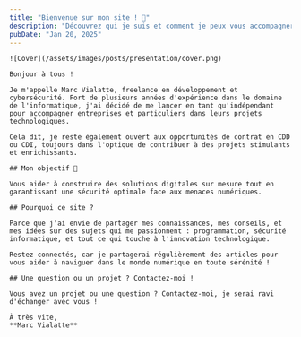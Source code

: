 ```yaml
---
title: "Bienvenue sur mon site ! 👋"
description: "Découvrez qui je suis et comment je peux vous accompagner dans vos projets de développement et cybersécurité."
pubDate: "Jan 20, 2025"
---
```



<BaseLayout title={frontmatter.title}>

    ![Cover](/assets/images/posts/presentation/cover.png)

    Bonjour à tous !  

    Je m'appelle Marc Vialatte, freelance en développement et cybersécurité. Fort de plusieurs années d'expérience dans le domaine de l'informatique, j'ai décidé de me lancer en tant qu'indépendant pour accompagner entreprises et particuliers dans leurs projets technologiques.

    Cela dit, je reste également ouvert aux opportunités de contrat en CDD ou CDI, toujours dans l'optique de contribuer à des projets stimulants et enrichissants.

    ## Mon objectif 🚀

    Vous aider à construire des solutions digitales sur mesure tout en garantissant une sécurité optimale face aux menaces numériques.

    ## Pourquoi ce site ?

    Parce que j'ai envie de partager mes connaissances, mes conseils, et mes idées sur des sujets qui me passionnent : programmation, sécurité informatique, et tout ce qui touche à l'innovation technologique.

    Restez connectés, car je partagerai régulièrement des articles pour vous aider à naviguer dans le monde numérique en toute sérénité !

    ## Une question ou un projet ? Contactez-moi !

    Vous avez un projet ou une question ? Contactez-moi, je serai ravi d'échanger avec vous !

    À très vite,  
    **Marc Vialatte**

</BaseLayout>